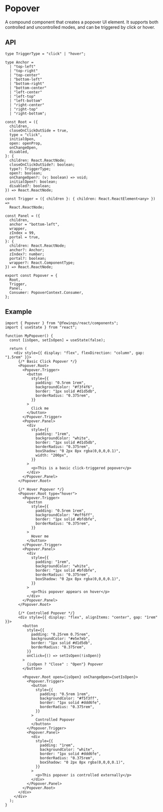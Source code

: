 # Popover

A compound component that creates a popover UI element. It supports both controlled and uncontrolled modes, and can be triggered by click or hover.

## API

```tsx
type TriggerType = "click" | "hover";

type Anchor =
  | "top-left"
  | "top-right"
  | "top-center"
  | "bottom-left"
  | "bottom-right"
  | "bottom-center"
  | "left-center"
  | "left-top"
  | "left-bottom"
  | "right-center"
  | "right-top"
  | "right-bottom";

const Root = ({
  children,
  closeOnClickOutSide = true,
  type = "click",
  initialOpen,
  open: openProp,
  onChangeOpen,
  disabled,
}: {
  children: React.ReactNode;
  closeOnClickOutSide?: boolean;
  type?: TriggerType;
  open?: boolean;
  onChangeOpen?: (v: boolean) => void;
  initialOpen?: boolean;
  disabled?: boolean;
}) => React.ReactNode;

const Trigger = ({ children }: { children: React.ReactElement<any> }) =>
  React.ReactNode;

const Panel = ({
  children,
  anchor = "bottom-left",
  wrapper,
  zIndex = 99,
  portal = true,
}: {
  children: React.ReactNode;
  anchor?: Anchor;
  zIndex?: number;
  portal?: boolean;
  wrapper?: React.ComponentType;
}) => React.ReactNode;

export const Popover = {
  Root,
  Trigger,
  Panel,
  Consumer: PopoverContext.Consumer,
};
```

## Example

```tsx
import { Popover } from "@fewings/react/components";
import { useState } from "react";

function MyPopover() {
  const [isOpen, setIsOpen] = useState(false);

  return (
    <div style={{ display: "flex", flexDirection: "column", gap: "1.5rem" }}>
      {/* Basic Click Popover */}
      <Popover.Root>
        <Popover.Trigger>
          <button
            style={{
              padding: "0.5rem 1rem",
              backgroundColor: "#f3f4f6",
              border: "1px solid #d1d5db",
              borderRadius: "0.375rem",
            }}
          >
            Click me
          </button>
        </Popover.Trigger>
        <Popover.Panel>
          <div
            style={{
              padding: "1rem",
              backgroundColor: "white",
              border: "1px solid #d1d5db",
              borderRadius: "0.375rem",
              boxShadow: "0 2px 8px rgba(0,0,0,0.1)",
              width: "200px",
            }}
          >
            <p>This is a basic click-triggered popover</p>
          </div>
        </Popover.Panel>
      </Popover.Root>

      {/* Hover Popover */}
      <Popover.Root type="hover">
        <Popover.Trigger>
          <button
            style={{
              padding: "0.5rem 1rem",
              backgroundColor: "#eff6ff",
              border: "1px solid #bfdbfe",
              borderRadius: "0.375rem",
            }}
          >
            Hover me
          </button>
        </Popover.Trigger>
        <Popover.Panel>
          <div
            style={{
              padding: "1rem",
              backgroundColor: "white",
              border: "1px solid #bfdbfe",
              borderRadius: "0.375rem",
              boxShadow: "0 2px 8px rgba(0,0,0,0.1)",
            }}
          >
            <p>This popover appears on hover</p>
          </div>
        </Popover.Panel>
      </Popover.Root>

      {/* Controlled Popover */}
      <div style={{ display: "flex", alignItems: "center", gap: "1rem" }}>
        <button
          style={{
            padding: "0.25rem 0.75rem",
            backgroundColor: "#e5e7eb",
            border: "1px solid #d1d5db",
            borderRadius: "0.375rem",
          }}
          onClick={() => setIsOpen(!isOpen)}
        >
          {isOpen ? "Close" : "Open"} Popover
        </button>

        <Popover.Root open={isOpen} onChangeOpen={setIsOpen}>
          <Popover.Trigger>
            <button
              style={{
                padding: "0.5rem 1rem",
                backgroundColor: "#f5f3ff",
                border: "1px solid #ddd6fe",
                borderRadius: "0.375rem",
              }}
            >
              Controlled Popover
            </button>
          </Popover.Trigger>
          <Popover.Panel>
            <div
              style={{
                padding: "1rem",
                backgroundColor: "white",
                border: "1px solid #ddd6fe",
                borderRadius: "0.375rem",
                boxShadow: "0 2px 8px rgba(0,0,0,0.1)",
              }}
            >
              <p>This popover is controlled externally</p>
            </div>
          </Popover.Panel>
        </Popover.Root>
      </div>
    </div>
  );
}
```
